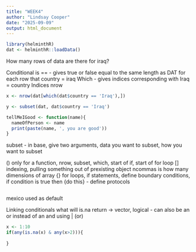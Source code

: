 ```yaml
---
title: "WEEK4"
author: "Lindsay Cooper"
date: "2025-09-09"
output: html_document
---
```



```r
library(helminthR)
dat <- helminthR::loadData()

```
How many rows of data are there for iraq?

Conditional is == 
  - gives true or false equal to the same length as DAT for each row that country = iraq
Which 
  - gives indices corresponding with Iraq = country
Indices nrow
```r
x <- nrow(dat[which(dat$country == 'Iraq'),])

y <- subset(dat, dat$country == 'Iraq')
```


```r
tellMeIGood <- function(name){
  nameOfPerson <- name
  print(paste(name, ', you are good'))
}
```

subset - in base, give two arguments, data you want to subset, how you want to subset 

() only for a function, nrow, subset, which, start of if, start of for loop
[] indexing, pulling something out of prexisting object ncommas is how many dimensions of array
{} for loops, if statements, define boundary conditions, if condition is true then {do this}
  - define protocols
  
```r

```
mexico used as default

Linking conditionals
what will is.na return -> vector, logical
- can also be an or instead of an and
using | (or)

```r
x <- 1:10
if(any(is.na(x) & any(x>2))){
  
}



```


